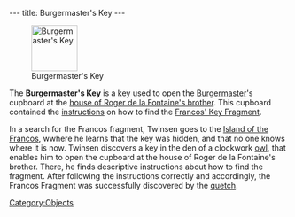 ---
title: Burgermaster's Key
---

[[Image:Burgermasters_key.png|right|83px|frame|Burgermaster's Key]]

The '''Burgermaster's Key''' is a key used to open the [[Burgermaster]]'s cupboard at the [[Roger de la Fontaine's house|house of Roger de la Fontaine's brother]]. This cupboard contained the [[Burgermaster's notes|instructions]] on how to find the [[Francos' Key Fragment]].

In a search for the Francos fragment, Twinsen goes to the [[Island of the Francos]], wwhere he learns that the key was hidden, and that no one knows where it is now. Twinsen discovers a key in the den of a clockwork [[owl]], that enables him to open the cupboard at the house of Roger de la Fontaine's brother. There, he finds descriptive instructions about how to find the fragment. After following the instructions correctly and accordingly, the Francos Fragment was successfully discovered by the [[quetch]].

[[Category:Objects]]